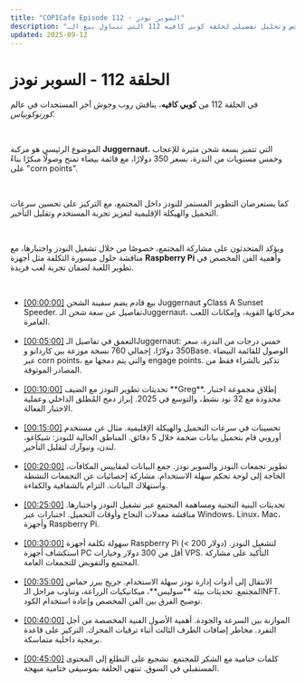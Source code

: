 ```yaml
---
title: "COPICafe Episode 112 - السوبر نودز"
description: "ملخص وتحليل تفصيلي لحلقة كوبي كافيه 112 التي تتناول بيع الـJuggernaut، تطوير النودز، الهيكلة الإقليمية، مشاركة المجتمع، والفن المخصص."
updated: 2025-09-12
---
```


# الحلقة 112 - <span className="text-orange-500">السوبر نودز</span>  

في الحلقة 112 من **كوبي كافيه**، يناقش روب وجوش آخر المستجدات في عالم *كورنوكوبياس.*  

</br>  

الموضوع الرئيسي هو مركبة **Juggernaut**، التي تتميز بسعة شحن مثيرة للإعجاب وخمس مستويات من الندرة، بسعر 350 دولارًا، مع قائمة بيضاء تمنح وصولًا مبكرًا بناءً على "corn points".  

</br>  

كما يستعرضان التطوير المستمر للنودز داخل المجتمع، مع التركيز على تحسين سرعات التحميل والهيكلة الإقليمية لتعزيز تجربة المستخدم وتقليل التأخير.  

</br>  

ويؤكد المتحدثون على مشاركة المجتمع، خصوصًا من خلال تشغيل النودز واختبارها، مع مناقشة حلول ميسورة التكلفة مثل أجهزة **Raspberry Pi** وأهمية الفن المخصص في تطوير اللعبة لضمان تجربة لعب فريدة.  

</br>  

<ul className="styled-list">
  <li>
    <a href="https://youtube.com/watch?v=FyrMKOdphg8&t=0" class="text-orange-500">[00:00:00]</a>  
    بيع قادم يضم سفينة الشحن Juggernaut وClass A Sunset Speeder. تفاصيل عن سعة شحن الـJuggernaut، محركاتها القوية، وإمكانات اللعب الغامرة.
  </li>

</br>  

  <li>
    <a href="https://youtube.com/watch?v=FyrMKOdphg8&t=300" class="text-orange-500">[00:05:00]</a>  
    التعمق في تفاصيل الـJuggernaut: خمس درجات من الندرة، سعر 350 دولارًا، إجمالي 760 نسخة موزعة بين كاردانو وBase. الوصول للقائمة البيضاء عبر corn points، والتي يتم دمجها مع engage points. تذكير بالشراء فقط من المصادر الموثوقة.
  </li>

</br>  

  <li>
    <a href="https://youtube.com/watch?v=FyrMKOdphg8&t=600" class="text-orange-500">[00:10:00]</a>  
    تحديثات تطوير النودز مع الضيف **Greg**. إطلاق مجموعة اختبار محدودة مع 32 نود نشط، والتوسع في 2025. إبراز دمج المُطلق الداخلي وعملية الاختبار الفعالة.
  </li>

</br>  

  <li>
    <a href="https://youtube.com/watch?v=FyrMKOdphg8&t=900" class="text-orange-500">[00:15:00]</a>  
    تحسينات في سرعات التحميل والهيكلة الإقليمية. مثال عن مستخدم أوروبي قام بتحميل بيانات ضخمة خلال 5 دقائق. المناطق الحالية للنودز: شيكاغو، لندن، ونيوآرك لتقليل التأخير.
  </li>

</br>  

  <li>
    <a href="https://youtube.com/watch?v=FyrMKOdphg8&t=1200" class="text-orange-500">[00:20:00]</a>  
    تطوير تجمعات النودز والسوبر نودز. جمع البيانات لمقاييس المكافآت، الحاجة إلى لوحة تحكم سهلة الاستخدام. مشاركة إحصائيات عن التجمعات النشطة واستهلاك البيانات. التزام بالشفافية والكفاءة.
  </li>

</br>  

  <li>
    <a href="https://youtube.com/watch?v=FyrMKOdphg8&t=1500" class="text-orange-500">[00:25:00]</a>  
    تحديثات البنية التحتية ومساهمة المجتمع عبر تشغيل النودز واختبارها. مناقشة معدلات النجاح وأوقات التحميل. اختبارات عبر Windows، Linux، Mac، وأجهزة Raspberry Pi.
  </li>

</br>  

  <li>
    <a href="https://youtube.com/watch?v=FyrMKOdphg8&t=1800" class="text-orange-500">[00:30:00]</a>  
    سهولة تكلفة أجهزة Raspberry Pi (< 200 دولار) لتشغيل النودز. استكشاف أجهزة PC أقل من 300 دولار وخيارات VPS. التأكيد على مشاركة المجتمع والتفويض للتجمعات العامة.
  </li>

</br>  

  <li>
    <a href="https://youtube.com/watch?v=FyrMKOdphg8&t=2100" class="text-orange-500">[00:35:00]</a>  
    الانتقال إلى أدوات إدارة نودز سهلة الاستخدام. جريج يبرز حماس المجتمع. تحديثات بيئة **سوليس**، ميكانيكيات الزراعة، وتناوب مراحل الـNFT. توضيح الفرق بين الفن المخصص وإعادة استخدام الكود.
  </li>

</br>  

  <li>
    <a href="https://youtube.com/watch?v=FyrMKOdphg8&t=2400" class="text-orange-500">[00:40:00]</a>  
    الموازنة بين السرعة والجودة. أهمية الأصول الفنية المخصصة من أجل التفرد. مخاطر إضافات الطرف الثالث أثناء ترقيات المحرك. التركيز على قاعدة برمجية داخلية متماسكة.
  </li>

</br>  

  <li>
    <a href="https://youtube.com/watch?v=FyrMKOdphg8&t=2700" class="text-orange-500">[00:45:00]</a>  
    كلمات ختامية مع الشكر للمجتمع. تشجيع على التطلع إلى المحتوى المستقبلي في السوق. تنتهي الحلقة بموسيقى ختامية مبهجة.
  </li>
</ul>
